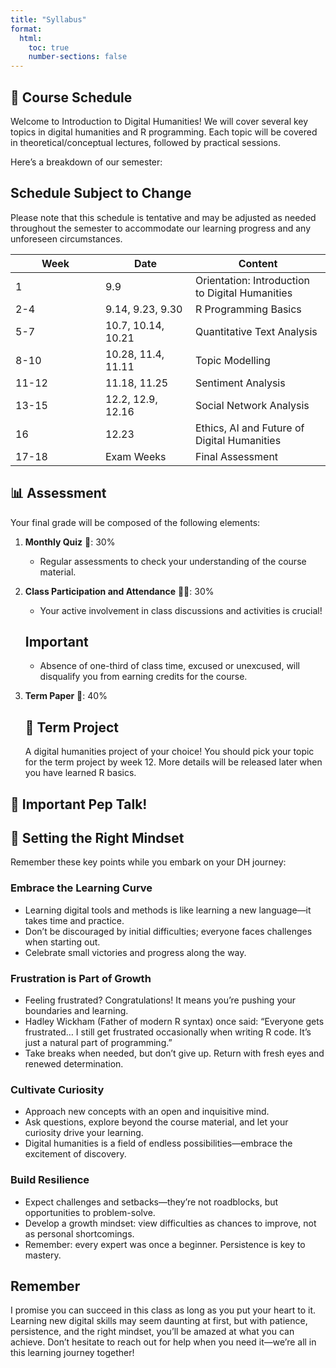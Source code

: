 ```yaml
---
title: "Syllabus"
format:
  html:
    toc: true
    number-sections: false
---
```


## 📅 Course Schedule

Welcome to Introduction to Digital Humanities! We will cover several key topics in digital humanities and R programming. [Each topic will be covered in theoretical/conceptual lectures, followed by practical sessions.]{.highlight-blue} 

Here's a breakdown of our semester:

::: {.callout-warning}
## Schedule Subject to Change
Please note that this schedule is tentative and may be adjusted as needed throughout the semester to accommodate our learning progress and any unforeseen circumstances.
:::


| Week | Date | Content |
|------|------|---------|
| 1 | 9.9 | <span class="highlight-yellow">Orientation: Introduction to Digital Humanities</span> |
| 2-4 | 9.14, 9.23, 9.30 | <span class="highlight-green">R Programming Basics</span> |
| 5-7 | 10.7, 10.14, 10.21 | <span class="highlight-blue">Quantitative Text Analysis</span> |
| 8-10 | 10.28, 11.4, 11.11 | <span class="highlight-pink">Topic Modelling</span> |
| 11-12 | 11.18, 11.25 | <span class="highlight-orange">Sentiment Analysis</span> |
| 13-15 | 12.2, 12.9, 12.16 | <span class="highlight-green">Social Network Analysis</span> |
| 16 | 12.23 | <span class="highlight-yellow">Ethics, AI and Future of Digital Humanities</span> |
| 17-18 | Exam Weeks | Final Assessment |



## 📊 Assessment

Your final grade will be composed of the following elements:

1. **Monthly Quiz** 📝: <span class="highlight-blue">30%</span>
   - Regular assessments to check your understanding of the course material.

2. **Class Participation and Attendance** 🙋‍♀️: <span class="highlight-green">30%</span>
   - Your active involvement in class discussions and activities is crucial!
   
   ::: {.callout-note}
   ## Important
   - Absence of one-third of class time, excused or unexcused, will disqualify you from earning credits for the course.
   :::

3. **Term Paper** 📄: <span class="highlight-orange">40%</span>
   
   ::: {.callout-note icon="false"}
   ## 🎯 Term Project 
   A digital humanities project of your choice! You should pick your topic for the term project by week 12. More details will be released later when you have learned R basics. 
   :::


## 🚀 Important Pep Talk!

:::{.callout-note icon="false"}
# 💪 Setting the Right Mindset
Remember these key points while you embark on your DH journey:
:::

### Embrace the Learning Curve {.unnumbered}

- Learning digital tools and methods is like learning a new language—it takes time and practice.
- Don't be discouraged by initial difficulties; everyone faces challenges when starting out.
- Celebrate small victories and progress along the way.

### Frustration is Part of Growth {.unnumbered}

- Feeling frustrated? Congratulations! It means you're pushing your boundaries and learning.
- Hadley Wickham (Father of modern R syntax) once said: "Everyone gets frustrated... I still get frustrated occasionally when writing R code. It's just a natural part of programming."
- Take breaks when needed, but don't give up. Return with fresh eyes and renewed determination.

### Cultivate Curiosity {.unnumbered}

- Approach new concepts with an open and inquisitive mind.
- Ask questions, explore beyond the course material, and let your curiosity drive your learning.
- Digital humanities is a field of endless possibilities—embrace the excitement of discovery.

### Build Resilience {.unnumbered}

- Expect challenges and setbacks—they're not roadblocks, but opportunities to problem-solve.
- Develop a growth mindset: view difficulties as chances to improve, not as personal shortcomings.
- Remember: every expert was once a beginner. Persistence is key to mastery.

:::{.callout-note}
## Remember
I promise you can succeed in this class as long as you put your heart to it. Learning new digital skills may seem daunting at first, but with patience, persistence, and the right mindset, you'll be amazed at what you can achieve. Don't hesitate to reach out for help when you need it—we're all in this learning journey together!
:::